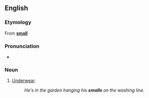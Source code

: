 ==English==

===Etymology===
From '''[[small]]'''

===Pronunciation===
*{{rhymes|ɔːlz}}

===Noun===
{{en-noun|''[[plurale tantum|plural only]]''}}

# {{context|UK|Australia|informal}} [[underwear|Underwear]].
#:''He's in the garden hanging his '''smalls''' on the washing line.''
